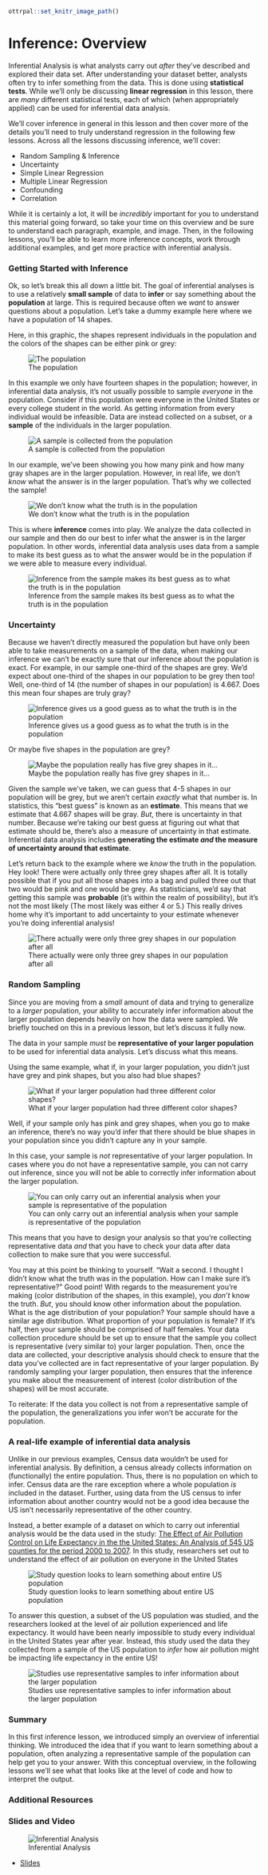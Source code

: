 ```r
ottrpal::set_knitr_image_path()
```
# Inference: Overview

Inferential Analysis is what analysts carry out *after* they've described and explored their data set. After understanding your dataset better, analysts often try to infer something from the data. This is done using **statistical tests**. While we'll only be discussing **linear regression** in this lesson, there are *many* different statistical tests, each of which (when appropriately applied) can be used for inferential data analysis.

We'll cover inference in general in this lesson and then cover more of the details you'll need to truly understand regression in the following few lessons.  Across all the lessons discussing inference, we'll cover:

- Random Sampling & Inference
- Uncertainty
- Simple Linear Regression
- Multiple Linear Regression
- Confounding
- Correlation

While it is certainly a lot, it will be *incredibly* important for you to understand this material going forward, so take your time on this overview and be sure to understand each paragraph, example, and image. Then, in the following lessons, you'll be able to learn more  inference concepts, work through additional examples, and get more practice with inferential analysis.

### Getting Started with Inference

Ok, so let's break this all down a little bit. The goal of inferential analyses is to use a relatively **small sample** of data to **infer** or say something about the **population** at large. This is required because often we *want* to answer questions about a population. Let's take a dummy example here where we have a population of 14 shapes.

Here, in this graphic, the shapes represent individuals in the population and the colors of the shapes can be either pink or grey:


![The population](https://docs.google.com/presentation/d/1wxCLy3ZQWCc28PsENi83qgKESkH-44nc0tuISMRlRvc/export/png?id=1wxCLy3ZQWCc28PsENi83qgKESkH-44nc0tuISMRlRvc&pageid=g3daea37311_0_5)

In this example we only have fourteen shapes in the population; however, in inferential data analysis, it's not usually possible to sample *everyone* in the population. Consider if this population were everyone in the United States or every college student in the world. As getting information from every individual would be infeasible. Data are instead collected on a subset, or a **sample** of the individuals in the larger population.


![A sample is collected from the population](https://docs.google.com/presentation/d/1wxCLy3ZQWCc28PsENi83qgKESkH-44nc0tuISMRlRvc/export/png?id=1wxCLy3ZQWCc28PsENi83qgKESkH-44nc0tuISMRlRvc&pageid=g3daea37311_0_25)

In our example, we've been showing you how many pink and how many gray shapes are in the larger population. However, in real life, we don't *know* what the answer is in the larger population. That's why we collected the sample!


![We don't know what the truth is in the population](https://docs.google.com/presentation/d/1wxCLy3ZQWCc28PsENi83qgKESkH-44nc0tuISMRlRvc/export/png?id=1wxCLy3ZQWCc28PsENi83qgKESkH-44nc0tuISMRlRvc&pageid=g3daea37311_0_50)

This is where **inference** comes into play. We analyze the data collected in our sample and then do our best to infer what the answer is in the larger population. In other words, inferential data analysis uses data from a sample to make its best guess as to what the answer would be in the population if we were able to measure every individual.


![Inference from the sample makes its best guess as to what the truth is in the population](https://docs.google.com/presentation/d/1wxCLy3ZQWCc28PsENi83qgKESkH-44nc0tuISMRlRvc/export/png?id=1wxCLy3ZQWCc28PsENi83qgKESkH-44nc0tuISMRlRvc&pageid=g3daea37311_0_240)

### Uncertainty

Because we haven't directly measured the population but have only been able to take measurements on a sample of the data, when making our inference we can't be exactly sure that our inference about the population is exact. For example, in our sample one-third of the shapes are grey. We'd expect about one-third of the shapes in our population to be grey then too! Well, one-third of 14 (the number of shapes in our population) is 4.667. Does this mean four shapes are truly gray?


![Inference gives us a good guess as to what the truth is in the population](https://docs.google.com/presentation/d/1wxCLy3ZQWCc28PsENi83qgKESkH-44nc0tuISMRlRvc/export/png?id=1wxCLy3ZQWCc28PsENi83qgKESkH-44nc0tuISMRlRvc&pageid=g3daea37311_0_77)

Or maybe five shapes in the population are grey?


![Maybe the population really has five grey shapes in it...](https://docs.google.com/presentation/d/1wxCLy3ZQWCc28PsENi83qgKESkH-44nc0tuISMRlRvc/export/png?id=1wxCLy3ZQWCc28PsENi83qgKESkH-44nc0tuISMRlRvc&pageid=g3daea37311_0_269)

Given the sample we've taken, we can guess that 4-5 shapes in our population will be grey, but we aren't certain *exactly* what that number is. In statistics, this "best guess" is known as an **estimate**. This means that we estimate that 4.667 shapes will be gray. *But*, there is uncertainty in that number. Because we're taking our best guess at figuring out what that estimate should be, there's also a measure of uncertainty in that estimate. Inferential data analysis includes **generating the estimate *and* the measure of uncertainty around that estimate**.

Let's return back to the example where we *know* the truth in the population. Hey look! There were actually only three grey shapes after all. It is totally possible that if you put all those shapes into a bag and pulled three out that two would be pink and one would be grey. As statisticians, we'd say that getting this sample was **probable** (it's within the realm of possibility), but it's not the most likely (The most likely was either 4 or 5.) This really drives home why it's important to add uncertainty to your estimate whenever you're doing inferential analysis!  


![There actually were only three grey shapes in our population after all](https://docs.google.com/presentation/d/1wxCLy3ZQWCc28PsENi83qgKESkH-44nc0tuISMRlRvc/export/png?id=1wxCLy3ZQWCc28PsENi83qgKESkH-44nc0tuISMRlRvc&pageid=g3daea37311_0_131)

### Random Sampling

Since you are moving from a *small* amount of data and trying to generalize to a *larger* population, your ability to accurately infer information about the larger population depends heavily on how the data were sampled. We briefly touched on this in a previous lesson, but let's discuss it fully now.

The data in your sample *must* be **representative of your larger population** to be used for inferential data analysis. Let's discuss what this means.

Using the same example, what if, in your larger population, you didn't just have grey and pink shapes, but you also had blue shapes?


![What if your larger population had three different color shapes?](https://docs.google.com/presentation/d/1wxCLy3ZQWCc28PsENi83qgKESkH-44nc0tuISMRlRvc/export/png?id=1wxCLy3ZQWCc28PsENi83qgKESkH-44nc0tuISMRlRvc&pageid=g3daea37311_0_156)

Well, if your sample only has pink and grey shapes, when you go to make an inference, there's no way you'd infer that there should be blue shapes in your population since you didn't capture any in your sample.

In this case, your sample is *not* representative of your larger population. In cases where you do not have a representative sample, you can not carry out inference, since you will not be able to correctly infer information about the larger population.


![You can only carry out an inferential analysis when your sample is representative of the population](https://docs.google.com/presentation/d/1wxCLy3ZQWCc28PsENi83qgKESkH-44nc0tuISMRlRvc/export/png?id=1wxCLy3ZQWCc28PsENi83qgKESkH-44nc0tuISMRlRvc&pageid=g3daea37311_0_181)

This means that you have to design your analysis so that you're collecting representative data *and* that you have to check your data after data collection to make sure that you were successful.

You may at this point be thinking to yourself. "Wait a second. I thought I didn't know what the truth was in the population. How can I make sure it's representative?" Good point! With regards to the measurement you're making (color distribution of the shapes, in this example), you *don't* know the truth. *But*, you should know other information about the population. What is the age distribution of your population? Your sample should have a similar age distribution. What proportion of your population is female? If it's half, then your sample should be comprised of half females. Your data collection procedure should be set up to ensure that the sample you collect is representative (very similar to) your larger population. Then, once the data are collected, your descriptive analysis should check to ensure that the data you've collected are in fact representative of your larger population. By randomly sampling your larger population, then ensures that the inference you make about the measurement of interest (color distribution of the shapes) will be most accurate.

To reiterate: If the data you collect is not from a representative sample of the population, the generalizations you infer won't be accurate for the population.


### A real-life example of inferential data analysis

Unlike in our previous examples, Census data wouldn't be used for inferential analysis. By definition, a census already collects information on (functionally) the entire population. Thus, there is no population on which to infer. Census data are the rare exception where a whole population *is* included in the dataset. Further, using data from the US census to infer information about another country would not be a good idea because the US isn't necessarily representative of the other country.

Instead, a better example of a dataset on which to carry out inferential analysis would be the data used in the study: [The Effect of Air Pollution Control on Life Expectancy in the the United States: An Analysis of 545 US counties for the period 2000 to 2007](https://www.ncbi.nlm.nih.gov/pmc/articles/PMC3521092/). In this study, researchers set out to understand the effect of air pollution on everyone in the United States


![Study question looks to learn something about entire US population](https://docs.google.com/presentation/d/1wxCLy3ZQWCc28PsENi83qgKESkH-44nc0tuISMRlRvc/export/png?id=1wxCLy3ZQWCc28PsENi83qgKESkH-44nc0tuISMRlRvc&pageid=g3daea37311_0_1553)

To answer this question, a subset of the US population was studied, and the researchers looked at the level of air pollution experienced and life expectancy. It would have been nearly impossible to study every individual in the United States year after year. Instead, this study used the data they collected from a sample of the US population to *infer* how air pollution might be impacting life expectancy in the entire US!


![Studies use representative samples to infer information about the larger population](https://docs.google.com/presentation/d/1wxCLy3ZQWCc28PsENi83qgKESkH-44nc0tuISMRlRvc/export/png?id=1wxCLy3ZQWCc28PsENi83qgKESkH-44nc0tuISMRlRvc&pageid=g3daea37311_0_1563)


### Summary

In this first inference lesson, we introduced simply an overview of inferential thinking. We introduced the idea that if you want to learn something about a population, often analyzing a representative sample of the population can help get you to your answer. With this conceptual overview, in the following lessons we'll see what that looks like at the level of code and how to interpret the output.


### Additional Resources


### Slides and Video

![Inferential Analysis](https://youtu.be/fOv0epNcVqA)

* [Slides](https://docs.google.com/presentation/d/1wxCLy3ZQWCc28PsENi83qgKESkH-44nc0tuISMRlRvc/edit?usp=sharing)
